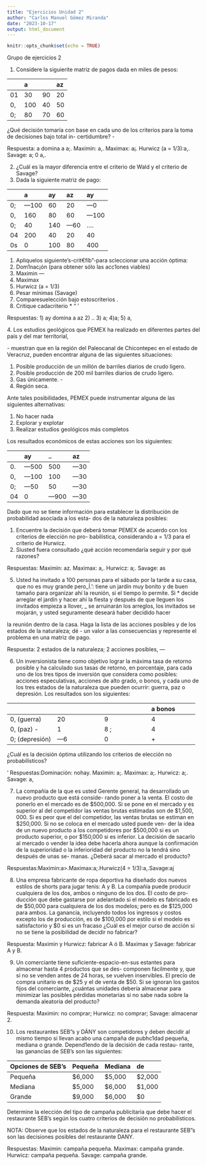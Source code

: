 ```yaml
---
title: "Ejercicios Unidad 2"
author: "Carlos Manuel Gómez Miranda"
date: "2023-10-17"
output: html_document
---
```


```r
knitr::opts_chunk$set(echo = TRUE)
```

Grupo de ejercicios 2

1. Considere la siguierite matriz de pagos dada en miles de pesos:

|<p>Acción</p><p>Estado de la naturaleza</p>|a|<p>\_a</p><p>\_</p>|az|
| :- | :- | :- | :- |
|01|30|90|20|
|0,|100|40|50|
|0;|80|70|60|

¿Qué decisión tomaría con base en cada uno de los criterios para la toma de decisiones bajo total in- certidumbre? -

Respuesta: a domina a a;. Maximin: a,. Maximax: a¡. Hurwicz (a = 1/3):a,. Savage: a; 0 a,.

2. ¿Cuál es la mayor diferencia entre el criterio de Wald y el criterio de Savage?
2. Dada la siguiente matriz de pago:

|<p>Acción</p><p>Estado de la naturaleza</p>|a|ay|az|ay|
| :- | :- | :- | :- | :- |
|0;|—100|60|20|—0|
|0,|160|80|60|—100|
|0;|40|140|—60|....|
|04|200|40|20|40|
|0s|0|100|80|400|

1) Apliquelos siguiente's-crit€fíb"-para scleccionar una acción óptima:
1) Dom1nac¡ón (para obtener sólo las acc1ones viables)
1) Maximin —
1) Maximax
1) Hurwicz (a = 1/3)
1) Pesar mínimas (Savage)
2) Comparesuelección bajo estoscriterios .
2) Critique cadacriterio \* “ '

Respuestas: 1) ay domina a az 2) .. 3) a; 4)a; 5) a,

4\. Los estudios geológicos que PEMEX ha realizado en diferentes partes del país y del mar territorial,

\- muestran que en la región del Paleocanal de Chicontepec en el estado de Veracruz, pueden encontrar alguna de las siguientes situaciones:

1. Posible producción de un millón de barriles diarios de crudo ligero.
1. Posible producción de 200 mil barriles diarios de crudo ligero.
1. Gas únicamente. -
1. Región seca.

Ante tales posibilidades, PEMEX puede instrumentar alguna de las siguientes alternativas:

1) No hacer nada
1) Explorar y explotar
1) Realizar estudios geológicos más completos

Los resultados económicos de estas acciones son los siguientes:

|<p>Acción</p><p>Estado de la naturaleza</p>|ay|..|az|
| :- | :- | :- | :- |
|0\.|—500|500|—30|
|0,|—100|100|—30|
|0;|—50|50|—30|
|04|0|—900|—30|

Dado que no se tiene información para establecer la distribución de probabilidad asociada a los esta- dos de la naturaleza posibles:

1) Encuentre la decisión que deberá tomar PEMEX de acuerdo con los criterios de elección no pro- babilística, considerando a = 1/3 para el criterio de Hurwicz.
1) Siusted fuera consultado ¿qué acción recomendaría seguir y por qué razones?

Respuestas: Maximin: az. Maximax: a,. Hurwicz: a;. Savage: as

5. Usted ha invitado a 100 personas para el sábado por la tarde a su casa, que no es muy grande pero\_Í.': tiene un jardín muy bonito y de buen tamaño para organizar ahí la reunión, si el tiempo lo permite. Si \* decide arreglar el jardín y hacer ahí la fiesta y después de que lleguen los invitados empieza a llover, \_ se arruinarán los arreglos, los invitados se mojarán, y usted seguramente deseará haber decidido hacer

la reunión dentro de la casa. Haga la lista de las acciones posibles y de los estados de la naturaleza; dé - un valor a las consecuencias y represente el problema en una matriz de pago.

Respuesta: 2 estados de la naturaleza; 2 acciones posibles, —

6. Un inversionista tiene como objetivo lograr la máxima tasa de retorno posible y ha calculado sus tasas de retorno, en porcentaje, para cada uno de los tres tipos de inversión que considera como posibles: acciones especulativas, acciones de alto grado, o bonos, y cada uno de los tres estados de la naturaleza que pueden ocurrir: guerra, paz o depresión. Los resultados son los siguientes:

|<p>Acción —</p><p>Estado de la naturaleza</p>|<p>a valores espe-</p><p>culativos</p>|<p>a acciones de</p><p>alto grado</p>|a bonos|
| :- | :- | :- | :- |
|0, (guerra)|20|9|4|
|0, (paz) -|1|8 ;|4|
|0; (depresión)|—6|0|+|

¿Cuál es la decisión óptima utilizando los criterios de elección no probabilísticos?

' Respuestas:Dominación: nohay. Maximin: a;. Maximax: a;. Hurwicz: a;. Savage: a,

7. La compañía de la que es usted Gerente general, ha desarrollado un nuevo producto que está conside- rando poner a la venta. El costo de ponerlo en el mercado es de $500,000. Si se pone en el mercado y es superior al del competidor las ventas brutas estimadas son de $1,500, 000. Si es peor que el del competidor, las ventas brutas se estiman en $250,000. Si no se coloca en el mercado usted puede ven- der la idea de un nuevo producto a los competidores por $500,000 si es un producto superior, o por $150,000 si es inferior. La decisión de sacarlo al mercado o vender la idea debe hacerla ahora aunque la confirmación de la superioridad o la inferioridad del producto no la tendrá sino después de unas se- manas. ¿Deberá sacar al mercado el producto?

Respuestas:Maximin:a>.Maximax:a;.Hurwicz(4 = 1/3):a,.Savage:aj

8. Una empresa fabricante de ropa deportiva ha diseñado dos nuevos estilos de shorts para jugar tenis: A y B. La compañía puede producir cualquiera de los dos, ambos o ninguno de los dos. El costo de pro- ducción que debe gastarse por adelantado si el modelo es fabricado es de $50,000 para cualquiera de los dos modelos; pero es de $125,000 para ambos. La ganancia, incluyendo todos los ingresos y costos excepto los de producción, es de $100,000 por estilo si el modelo es satisfactorio y $0 si es un fracaso ¿Cuál es el mejor curso de acción si no se tiene la posibilidad de decidir no fabricar?

Respuesta: Maximin y Hurwicz: fabricar A ó B. Maximax y Savage: fabricar A y B.

9. Un comerciante tiene suficiente-espacio-en-sus estantes para almacenar hasta 4 productos que se des- componen fácilmente y, que si no se venden antes de 24 horas, se vuelven inservibles. El precio de compra unitario es de $25 y el de venta de $50. Si se ignoran los gastos fijos del comerciante, ¿cuántas unidades debería almacenar para minimizar las posibles pérdidas monetarias si no sabe nada sobre la demanda aleatoria del producto?

Respuesta: Maximin: no comprar; Hurwicz: no comprar; Savage: almacenar 2.

10. Los restaurantes SEB”s y DÁNY son competidores y deben decidir al mismo tiempo si llevan acabo una campaña de pubhc1dad pequeña, mediana o grande. Depend1endo de la decisión de cada restau- rante, las ganancias de SEB's son las siguientes:

|Opciones de SEB's|Pequeña|Mediana|de|
| :- | :- | :- | :- |
|Pequeña|$6,000|$5,000|$2,000|
|Mediana|$5,000|$6,000|$1,000|
|Grande|$9,000|$6,000|$0|

Determine la elección del tipo de campaña publicitaria que debe hacer el restaurante SEB's según los cuatro criterios de decisión no probabilísticos.

NOTA: Observe que los estados de la naturaleza para el restaurante SEB"s son las decisiones posibles del restaurante DANY.

Respuestas: Maximin: campaña pequeña. Maximax: campaña grande. Hurwicz: campaña pequeña. Savage: campaña grande.
